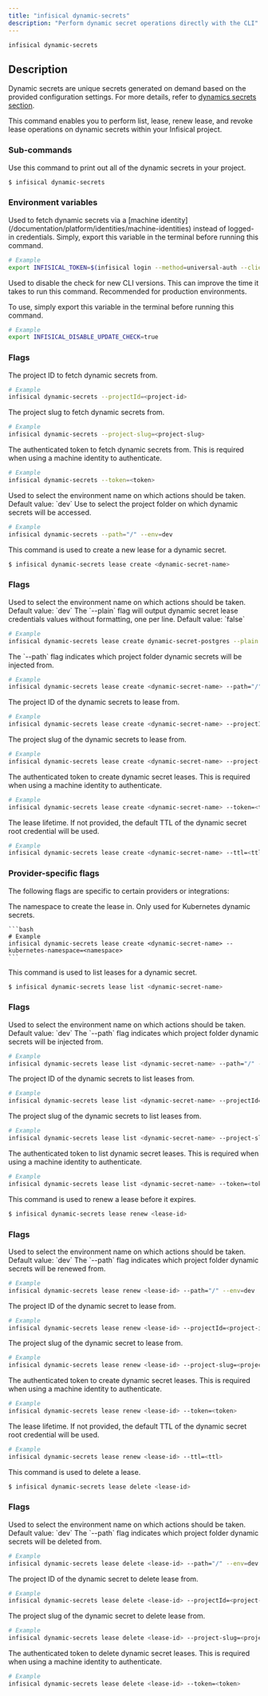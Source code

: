 ```yaml
---
title: "infisical dynamic-secrets"
description: "Perform dynamic secret operations directly with the CLI"
---
```


```
infisical dynamic-secrets
```

## Description

Dynamic secrets are unique secrets generated on demand based on the provided configuration settings. For more details, refer to [dynamics secrets section](/documentation/platform/dynamic-secrets/overview).

This command enables you to perform list, lease, renew lease, and revoke lease operations on dynamic secrets within your Infisical project.

### Sub-commands

<Accordion title="infisical dynamic-secrets">
  Use this command to print out all of the dynamic secrets in your project.

```bash
$ infisical dynamic-secrets
```

### Environment variables

<Accordion title="INFISICAL_TOKEN">
  Used to fetch dynamic secrets via a [machine identity](/documentation/platform/identities/machine-identities) instead of logged-in credentials. Simply, export this variable in the terminal before running this command.

```bash
# Example
export INFISICAL_TOKEN=$(infisical login --method=universal-auth --client-id=<identity-client-id> --client-secret=<identity-client-secret> --silent --plain) # --plain flag will output only the token, so it can be fed to an environment variable. --silent will disable any update messages.
```

</Accordion>

<Accordion title="INFISICAL_DISABLE_UPDATE_CHECK">
  Used to disable the check for new CLI versions. This can improve the time it takes to run this command. Recommended for production environments.

To use, simply export this variable in the terminal before running this command.

```bash
# Example
export INFISICAL_DISABLE_UPDATE_CHECK=true
```

</Accordion>

### Flags

<Accordion title="--projectId">
  The project ID to fetch dynamic secrets from.

```bash
# Example
infisical dynamic-secrets --projectId=<project-id>
```

</Accordion>

<Accordion title="--project-slug">
  The project slug to fetch dynamic secrets from.

```bash
# Example
infisical dynamic-secrets --project-slug=<project-slug>
```

</Accordion>

<Accordion title="--token">
  The authenticated token to fetch dynamic secrets from. This is required when using a machine identity to authenticate.

```bash
# Example
infisical dynamic-secrets --token=<token>
```

</Accordion>

<Accordion title="--env">
  Used to select the environment name on which actions should be taken. Default
  value: `dev`
</Accordion>

<Accordion title="--path">
  Use to select the project folder on which dynamic secrets will be accessed.

```bash
# Example
infisical dynamic-secrets --path="/" --env=dev
```

</Accordion>
</Accordion>
<Accordion title="infisical dynamic-secrets lease create">
  This command is used to create a new lease for a dynamic secret.

```bash
$ infisical dynamic-secrets lease create <dynamic-secret-name>
```

### Flags

<Accordion title="--env">
  Used to select the environment name on which actions should be taken. Default
  value: `dev`
</Accordion>

<Accordion title="--plain">
  The `--plain` flag will output dynamic secret lease credentials values without formatting, one per line.
  Default value: `false`

```bash
# Example
infisical dynamic-secrets lease create dynamic-secret-postgres --plain
```

</Accordion>

<Accordion title="--path">
  The `--path` flag indicates which project folder dynamic secrets will be injected from.

```bash
# Example
infisical dynamic-secrets lease create <dynamic-secret-name> --path="/" --env=dev
```

</Accordion>

<Accordion title="--projectId">
  The project ID of the dynamic secrets to lease from.

```bash
# Example
infisical dynamic-secrets lease create <dynamic-secret-name> --projectId=<project-id>
```

</Accordion>

<Accordion title="--project-slug">
  The project slug of the dynamic secrets to lease from.

```bash
# Example
infisical dynamic-secrets lease create <dynamic-secret-name> --project-slug=<project-slug>
```

</Accordion>

<Accordion title="--token">
  The authenticated token to create dynamic secret leases. This is required when using a machine identity to authenticate.

```bash
# Example
infisical dynamic-secrets lease create <dynamic-secret-name> --token=<token>
```

</Accordion>

<Accordion title="--ttl">
  The lease lifetime. If not provided, the default TTL of the dynamic secret root credential will be used.

```bash
# Example
infisical dynamic-secrets lease create <dynamic-secret-name> --ttl=<ttl>
```

</Accordion>

### Provider-specific flags

The following flags are specific to certain providers or integrations:

<Accordion title="Kubernetes">
  <Accordion title="--kubernetes-namespace">
    The namespace to create the lease in. Only used for Kubernetes dynamic secrets.

    ```bash
    # Example
    infisical dynamic-secrets lease create <dynamic-secret-name> --kubernetes-namespace=<namespace>
    ```

  </Accordion>
</Accordion>

</Accordion>
<Accordion title="infisical dynamic-secrets lease list">
  This command is used to list leases for a dynamic secret.

```bash
$ infisical dynamic-secrets lease list <dynamic-secret-name>
```

### Flags

<Accordion title="--env">
  Used to select the environment name on which actions should be taken. Default
  value: `dev`
</Accordion>

<Accordion title="--path">
  The `--path` flag indicates which project folder dynamic secrets will be injected from.

```bash
# Example
infisical dynamic-secrets lease list <dynamic-secret-name> --path="/" --env=dev
```

</Accordion>

<Accordion title="--projectId">
  The project ID of the dynamic secrets to list leases from.

```bash
# Example
infisical dynamic-secrets lease list <dynamic-secret-name> --projectId=<project-id>
```

</Accordion>

<Accordion title="--project-slug">
  The project slug of the dynamic secrets to list leases from.

```bash
# Example
infisical dynamic-secrets lease list <dynamic-secret-name> --project-slug=<project-slug>
```

</Accordion>

<Accordion title="--token">
  The authenticated token to list dynamic secret leases. This is required when using a machine identity to authenticate.

```bash
# Example
infisical dynamic-secrets lease list <dynamic-secret-name> --token=<token>
```

</Accordion>
</Accordion>

<Accordion title="infisical dynamic-secrets lease renew">
  This command is used to renew a lease before it expires.

```bash
$ infisical dynamic-secrets lease renew <lease-id>
```

### Flags

<Accordion title="--env">
  Used to select the environment name on which actions should be taken. Default
  value: `dev`
</Accordion>

<Accordion title="--path">
  The `--path` flag indicates which project folder dynamic secrets will be renewed from.

```bash
# Example
infisical dynamic-secrets lease renew <lease-id> --path="/" --env=dev
```

</Accordion>

<Accordion title="--projectId">
  The project ID of the dynamic secret to lease from.

```bash
# Example
infisical dynamic-secrets lease renew <lease-id> --projectId=<project-id>
```

</Accordion>

<Accordion title="--project-slug">
  The project slug of the dynamic secret to lease from.

```bash
# Example
infisical dynamic-secrets lease renew <lease-id> --project-slug=<project-slug>
```

</Accordion>

<Accordion title="--token">
  The authenticated token to create dynamic secret leases. This is required when using a machine identity to authenticate.

```bash
# Example
infisical dynamic-secrets lease renew <lease-id> --token=<token>
```

</Accordion>

<Accordion title="--ttl">
  The lease lifetime. If not provided, the default TTL of the dynamic secret root credential will be used.

```bash
# Example
infisical dynamic-secrets lease renew <lease-id> --ttl=<ttl>
```

</Accordion>
</Accordion>

<Accordion title="infisical dynamic-secrets lease delete">
  This command is used to delete a lease.

```bash
$ infisical dynamic-secrets lease delete <lease-id>
```

### Flags

<Accordion title="--env">
  Used to select the environment name on which actions should be taken. Default
  value: `dev`
</Accordion>

<Accordion title="--path">
  The `--path` flag indicates which project folder dynamic secrets will be deleted from.

```bash
# Example
infisical dynamic-secrets lease delete <lease-id> --path="/" --env=dev
```

</Accordion>

<Accordion title="--projectId">
  The project ID of the dynamic secret to delete lease from.

```bash
# Example
infisical dynamic-secrets lease delete <lease-id> --projectId=<project-id>
```

</Accordion>

<Accordion title="--project-slug">
  The project slug of the dynamic secret to delete lease from.

```bash
# Example
infisical dynamic-secrets lease delete <lease-id> --project-slug=<project-slug>
```

</Accordion>

<Accordion title="--token">
  The authenticated token to delete dynamic secret leases. This is required when using a machine identity to authenticate.

```bash
# Example
infisical dynamic-secrets lease delete <lease-id> --token=<token>
```

</Accordion>
</Accordion>
